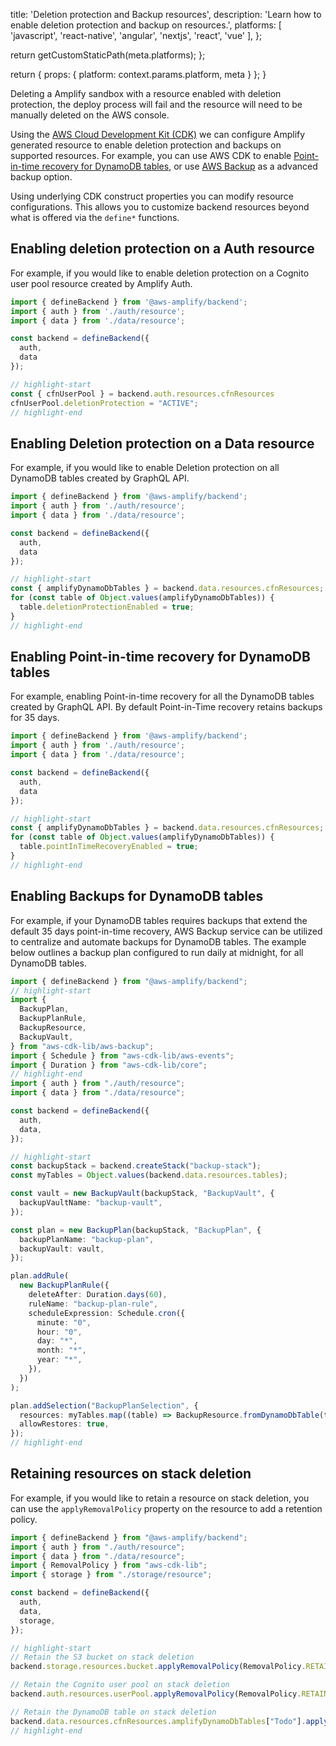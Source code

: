 
  title: 'Deletion protection and Backup resources',
  description: 'Learn how to enable deletion protection and backup on resources.',
  platforms: [
    'javascript',
    'react-native',
    'angular',
    'nextjs',
    'react',
    'vue'
  ],
};

  return getCustomStaticPath(meta.platforms);
};

  return {
    props: {
      platform: context.params.platform,
      meta
    }
  };
}


<Callout warning>

Deleting a Amplify sandbox with a resource enabled with deletion protection, the deploy process will fail and the resource will need to be manually deleted on the AWS console. 

</Callout>

Using the [AWS Cloud Development Kit (CDK)](https://docs.aws.amazon.com/cdk/latest/guide/home.html) we can configure Amplify generated resource to enable deletion protection and backups on supported resources. For example, you can use AWS CDK to enable [Point-in-time recovery for DynamoDB tables](https://docs.aws.amazon.com/amazondynamodb/latest/developerguide/PointInTimeRecovery.html), or use [AWS Backup](https://aws.amazon.com/backup/) as a advanced backup option.

Using underlying CDK construct properties you can modify resource configurations. This allows you to customize backend resources beyond what is offered via the `define*` functions.

## Enabling deletion protection on a Auth resource

For example, if you would like to enable deletion protection on a Cognito user pool resource created by Amplify Auth.

```ts title="amplify/backend.ts"
import { defineBackend } from '@aws-amplify/backend';
import { auth } from './auth/resource';
import { data } from './data/resource';

const backend = defineBackend({
  auth,
  data
});

// highlight-start
const { cfnUserPool } = backend.auth.resources.cfnResources
cfnUserPool.deletionProtection = "ACTIVE";
// highlight-end
```

## Enabling Deletion protection on a Data resource

For example, if you would like to enable Deletion protection on all DynamoDB tables created by GraphQL API.

```ts title="amplify/backend.ts"
import { defineBackend } from '@aws-amplify/backend';
import { auth } from './auth/resource';
import { data } from './data/resource';

const backend = defineBackend({
  auth,
  data
});

// highlight-start
const { amplifyDynamoDbTables } = backend.data.resources.cfnResources;
for (const table of Object.values(amplifyDynamoDbTables)) {
  table.deletionProtectionEnabled = true;
}
// highlight-end
```

## Enabling Point-in-time recovery for DynamoDB tables

For example, enabling Point-in-time recovery for all the DynamoDB tables created by GraphQL API. By default Point-in-Time recovery retains backups for 35 days.

```ts title="amplify/backend.ts"
import { defineBackend } from '@aws-amplify/backend';
import { auth } from './auth/resource';
import { data } from './data/resource';

const backend = defineBackend({
  auth,
  data
});

// highlight-start
const { amplifyDynamoDbTables } = backend.data.resources.cfnResources;
for (const table of Object.values(amplifyDynamoDbTables)) {
  table.pointInTimeRecoveryEnabled = true;
}
// highlight-end
```

## Enabling Backups for DynamoDB tables

For example, if your DynamoDB tables requires backups that extend the default 35 days point-in-time recovery, AWS Backup service can be utilized to centralize and automate backups for DynamoDB tables. 
The example below outlines a backup plan configured to run daily at midnight, for all DynamoDB tables. 

```ts title="amplify/backend.ts"
import { defineBackend } from "@aws-amplify/backend";
// highlight-start
import {
  BackupPlan,
  BackupPlanRule,
  BackupResource,
  BackupVault,
} from "aws-cdk-lib/aws-backup";
import { Schedule } from "aws-cdk-lib/aws-events";
import { Duration } from "aws-cdk-lib/core";
// highlight-end
import { auth } from "./auth/resource";
import { data } from "./data/resource";

const backend = defineBackend({
  auth,
  data,
});

// highlight-start
const backupStack = backend.createStack("backup-stack");
const myTables = Object.values(backend.data.resources.tables);

const vault = new BackupVault(backupStack, "BackupVault", {
  backupVaultName: "backup-vault",
});

const plan = new BackupPlan(backupStack, "BackupPlan", {
  backupPlanName: "backup-plan",
  backupVault: vault,
});

plan.addRule(
  new BackupPlanRule({
    deleteAfter: Duration.days(60),
    ruleName: "backup-plan-rule",
    scheduleExpression: Schedule.cron({
      minute: "0",
      hour: "0",
      day: "*",
      month: "*",
      year: "*",
    }),
  })
);

plan.addSelection("BackupPlanSelection", {
  resources: myTables.map((table) => BackupResource.fromDynamoDbTable(table)),
  allowRestores: true,
});
// highlight-end
```

## Retaining resources on stack deletion

For example, if you would like to retain a resource on stack deletion, you can use the `applyRemovalPolicy` property on the resource to add a retention policy.

```ts title="amplify/backend.ts"
import { defineBackend } from "@aws-amplify/backend";
import { auth } from "./auth/resource";
import { data } from "./data/resource";
import { RemovalPolicy } from "aws-cdk-lib";
import { storage } from "./storage/resource";

const backend = defineBackend({
  auth,
  data,
  storage,
});

// highlight-start
// Retain the S3 bucket on stack deletion
backend.storage.resources.bucket.applyRemovalPolicy(RemovalPolicy.RETAIN);

// Retain the Cognito user pool on stack deletion
backend.auth.resources.userPool.applyRemovalPolicy(RemovalPolicy.RETAIN);

// Retain the DynamoDB table on stack deletion
backend.data.resources.cfnResources.amplifyDynamoDbTables["Todo"].applyRemovalPolicy(RemovalPolicy.RETAIN);
// highlight-end
```
